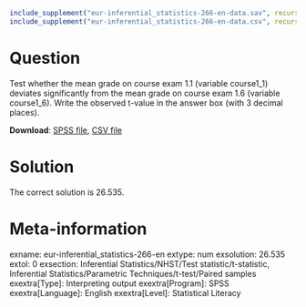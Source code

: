 ```r
include_supplement("eur-inferential_statistics-266-en-data.sav", recursive = TRUE)
include_supplement("eur-inferential_statistics-266-en-data.csv", recursive = TRUE)
```

Question
========
Test whether the mean grade on course exam 1.1 (variable course1_1) deviates significantly from the mean grade on course exam 1.6 (variable course1_6). Write the observed t-value in the answer box (with 3 decimal places).

**Download**: [SPSS file](eur-inferential_statistics-266-en-data.sav), [CSV file](eur-inferential_statistics-266-en-data.csv)


Solution
========
The correct solution is 26.535.


Meta-information
================
exname: eur-inferential_statistics-266-en
extype: num
exsolution: 26.535
extol: 0
exsection: Inferential Statistics/NHST/Test statistic/t-statistic, Inferential Statistics/Parametric Techniques/t-test/Paired samples
exextra[Type]: Interpreting output
exextra[Program]: SPSS
exextra[Language]: English
exextra[Level]: Statistical Literacy
